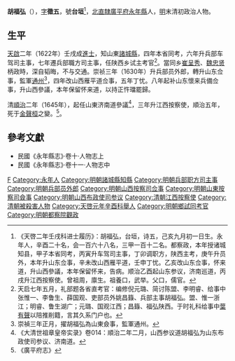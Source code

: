 '''胡福弘'''（{{bd|16世紀||1648年}}），[[表字|字]]'''徵五'''，號'''台垣'''<ref>《天啓二年壬戌科进士履历》：胡福弘，台垣，诗五，己亥九月初一日生。永年人，辛酉二十名，会一百六十八名，三甲一百十二名。都察政，本年授诸城知县，甲子本省同考，丙寅升车驾司主事，丁卯调职方，陕西主考，庚午升员外，本年升山东佥事，辛未改山西雁平道，壬申丁忧。乙亥改山东佥事，怀来道，升山西參議，本年保留怀来，告病。顺治乙酉起山东参议，济南巡道，丙戌升江西按察使。曾祖周，廪生。祖養口，武举。父口，儒官。</ref>，[[北直隸|北直隸]][[廣平府|廣平府]][[永年县_(隋朝)|永年縣]]人，[[明|明]]末清初政治人物。

==生平==
[[天啟_(明朝)|天啟]]二年（1622年）壬戌成[[進士|進士]]，知山東[[諸城縣|諸城縣]]，四年本省同考，六年升兵部车驾司主事，七年遷兵部職方司主事，任陕西乡试主考官<ref>天启七年五月，礼部题各省直考官：编修倪元璐、简讨陈盟、李明睿、给事中张惟一、李鲁生、薛国观、吏部员外姚昌籙、兵部主事胡福弘。盟、惟一浙江；明睿、鲁生湖广；元璐、国观江西；昌籙、福弘陕西。于时礼科给事中[[葉有聲|葉有聲]]以陪推削籍，言其久系门户也。</ref>。當同乡[[崔呈秀|崔呈秀]]、[[魏忠贤|魏忠贤]]柄政時，深自韬晦，不与交通。崇祯三年（1630年）升兵部员外郎，轉升山东佥事，監軍[[通州|通州]]<ref>崇禎三年正月，擢胡福弘為山東僉事，監軍通州。</ref>，四年改山西雁平道佥事，五年丁忧。八年起补山东懷来兵備佥事，升山西參議，本年保留怀来道，以持正忤璫罷歸。

清[[順治|順治]]二年（1645年），起任山東济南道參議<ref>《大清世祖章皇帝实录》卷014：順治二年二月，山西参议道胡福弘为山东布政使司参议、济南道。</ref>，三年升江西按察使，順治五年，死于[[金聲桓|金聲桓]]之變。<ref>《廣平府志》</ref>。

==參考文獻==
{{reflist}}
*民國《永年縣志》·卷十·人物志上
*民國《永年縣志》·卷十一·人物志中

{{天啓二年壬戌科殿試金榜}}

{{Authority control}}

{{DEFAULTSORT:}}
[[Category:胡姓|F]]
[[Category:永年人|Category:永年人]]
[[Category:明朝諸城縣知縣|Category:明朝諸城縣知縣]]
[[Category:明朝兵部职方司主事|Category:明朝兵部职方司主事]]
[[Category:明朝兵部员外郎|Category:明朝兵部员外郎]]
[[Category:明朝山西按察司佥事|Category:明朝山西按察司佥事]]
[[Category:明朝山東按察司僉事|Category:明朝山東按察司僉事]]
[[Category:明朝山西布政使司参议|Category:明朝山西布政使司参议]]
[[Category:清朝江西按察使|Category:清朝江西按察使]]
[[Category:清朝被殺害人物|Category:清朝被殺害人物]]
[[Category:天啓元年辛酉科舉人|Category:天啓元年辛酉科舉人]]
[[Category:明朝鄉試同考官|Category:明朝鄉試同考官]]
[[Category:明朝都察院觀政|Category:明朝都察院觀政]]
